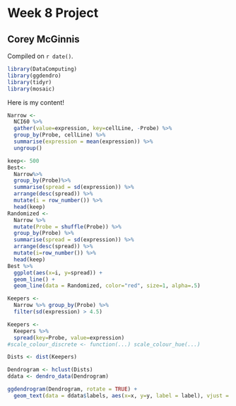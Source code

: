 # Week 8 Project

## Corey McGinnis

<!-- leave this material as is -->
Compiled on `r date()`.

```r
library(DataComputing)
library(ggdendro)
library(tidyr)
library(mosaic)
```
<!-- put your content after this line -->

Here is my content!
```r
Narrow <- 
  NCI60 %>%
  gather(value=expression, key=cellLine, -Probe) %>%
  group_by(Probe, cellLine) %>%
  summarise(expression = mean(expression)) %>% 
  ungroup()
```

```r
keep<- 500
Best<-
  Narrow%>%
  group_by(Probe)%>%
  summarise(spread = sd(expression)) %>%
  arrange(desc(spread)) %>%
  mutate(i = row_number()) %>%
  head(keep)
Randomized <-
  Narrow %>%
  mutate(Probe = shuffle(Probe)) %>%
  group_by(Probe) %>%
  summarise(spread = sd(expression)) %>%
  arrange(desc(spread)) %>%
  mutate(i=row_number()) %>%
  head(keep)
Best %>%
  ggplot(aes(x=i, y=spread)) +
  geom_line() +
  geom_line(data = Randomized, color="red", size=1, alpha=.5)
```

```r
Keepers <-
  Narrow %>% group_by(Probe) %>%
  filter(sd(expression) > 4.5)
```

```r
Keepers <-
  Keepers %>%
  spread(key=Probe, value=expression)
#scale_colour_discrete <- function(...) scale_colour_hue(...)

```

```r
Dists <- dist(Keepers)

Dendrogram <- hclust(Dists)
ddata <- dendro_data(Dendrogram)

ggdendrogram(Dendrogram, rotate = TRUE) +
  geom_text(data = ddata$labels, aes(x=x, y=y, label = label), vjust = 0)
```

